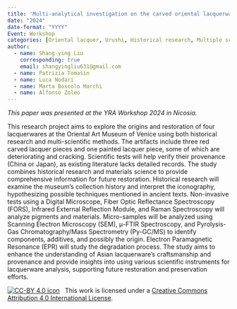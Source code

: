```yaml
---
title: 'Multi-analytical investigation on the carved oriental lacquerwares'
date: "2024"
date-format: "YYYY"
Event: Workshop
categories: [Oriental lacquer, Urushi, Historical research, Multiple scientific analysis, Oriental Art Museum of Venice, Material study, Non-invasive methods, FORS, IR, Raman spectroscopy, SEM, Py-GC-MS, EPR]
author: 
  - name: Shang-ying Liu
    corresponding: true
    email: shangyingliu631@gmail.com
  - name: Patrizia Tomasin
  - name: Luca Nodari
  - name: Marta Boscolo Marchi
  - name: Alfonso Zoleo
---
```


*This paper was presented at the YRA Workshop 2024 in Nicosia.*

This research project aims to explore the origins and restoration of four lacquerwares at the Oriental Art Museum of Venice using both historical research and multi-scientific methods. The artifacts include three red carved lacquer pieces and one painted lacquer piece, some of which are deteriorating and cracking. Scientific tests will help verify their provenance (China or Japan), as existing literature lacks detailed records. The study combines historical research and materials science to provide comprehensive information for future restoration. 
Historical research will examine the museum's collection history and interpret the iconography, hypothesizing possible techniques mentioned in ancient texts. Non-invasive tests using a Digital Microscope, Fiber Optic Reflectance Spectroscopy (FORS), Infrared External Reflection Module, and Raman Spectroscopy will analyze pigments and materials. Micro-samples will be analyzed using Scanning Electron Microscopy (SEM), μ-FTIR Spectroscopy, and Pyrolysis-Gas Chromatography/Mass Spectrometry (Py-GC/MS) to identify components, additives, and possibly the origin. Electron Paramagnetic Resonance (EPR) will study the degradation process. 
The study aims to enhance the understanding of Asian lacquerware's craftsmanship and provenance and provide insights into using various scientific instruments for lacquerware analysis, supporting future restoration and preservation efforts.

[![CC-BY 4.0 icon](https://i.creativecommons.org/l/by/4.0/88x31.png)](http://creativecommons.org/licenses/by/4.0/)&nbsp;&nbsp; This work is licensed under a [Creative Commons Attribution 4.0 International License](https://creativecommons.org/licenses/by/4.0/). 
